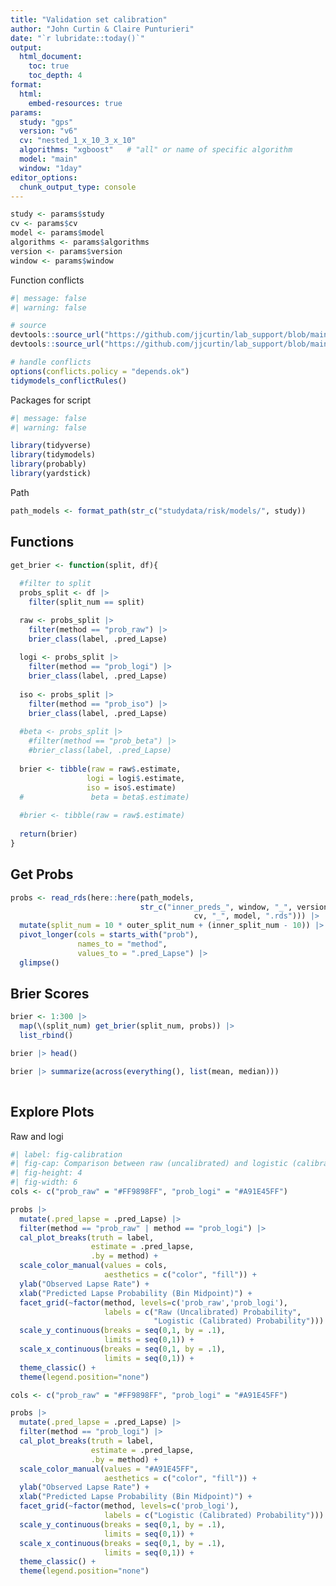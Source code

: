 ```yaml
---
title: "Validation set calibration"
author: "John Curtin & Claire Punturieri"
date: "`r lubridate::today()`"
output: 
  html_document:
    toc: true 
    toc_depth: 4
format:
  html:
    embed-resources: true
params:
  study: "gps"
  version: "v6"
  cv: "nested_1_x_10_3_x_10"
  algorithms: "xgboost"   # "all" or name of specific algorithm
  model: "main"
  window: "1day"
editor_options: 
  chunk_output_type: console
---
```


```r
study <- params$study
cv <- params$cv
model <- params$model
algorithms <- params$algorithms
version <- params$version
window <- params$window
```

Function conflicts
```r
#| message: false
#| warning: false

# source
devtools::source_url("https://github.com/jjcurtin/lab_support/blob/main/fun_ml.R?raw=true")
devtools::source_url("https://github.com/jjcurtin/lab_support/blob/main/format_path.R?raw=true")

# handle conflicts
options(conflicts.policy = "depends.ok")
tidymodels_conflictRules()
```

Packages for script
```r
#| message: false
#| warning: false

library(tidyverse)
library(tidymodels)
library(probably)
library(yardstick)
```

Path
```r
path_models <- format_path(str_c("studydata/risk/models/", study))

```

## Functions
```r
get_brier <- function(split, df){
  
  #filter to split
  probs_split <- df |> 
    filter(split_num == split)

  raw <- probs_split |>
    filter(method == "prob_raw") |> 
    brier_class(label, .pred_Lapse)
  
  logi <- probs_split |>
    filter(method == "prob_logi") |> 
    brier_class(label, .pred_Lapse)
  
  iso <- probs_split |>
    filter(method == "prob_iso") |> 
    brier_class(label, .pred_Lapse)
  
  #beta <- probs_split |>
    #filter(method == "prob_beta") |> 
    #brier_class(label, .pred_Lapse)
  
  brier <- tibble(raw = raw$.estimate, 
                 logi = logi$.estimate, 
                 iso = iso$.estimate) 
  #               beta = beta$.estimate)
  
  #brier <- tibble(raw = raw$.estimate)
  
  return(brier)
}

```

## Get Probs

```r
probs <- read_rds(here::here(path_models,
                             str_c("inner_preds_", window, "_", version, "_",
                                         cv, "_", model, ".rds"))) |>
  mutate(split_num = 10 * outer_split_num + (inner_split_num - 10)) |> 
  pivot_longer(cols = starts_with("prob"), 
               names_to = "method", 
               values_to = ".pred_Lapse") |>
  glimpse()
```


## Brier Scores

```r

brier <- 1:300 |>
  map(\(split_num) get_brier(split_num, probs)) |> 
  list_rbind()

brier |> head()

brier |> summarize(across(everything(), list(mean, median)))
                      
```

## Explore Plots
Raw and logi
```r
#| label: fig-calibration
#| fig-cap: Comparison between raw (uncalibrated) and logistic (calibrated) probabilities. Predicted lapse probability represents the predicted probabilities derived from the model, whereas observed lapse rate reflects the true rate of lapses in the data. The dashed y = x line represents perfect performance, where predicted probabilities reflect true probabilities. Each point represents the midpoint of a given bin, which increase by 10% (i.e., 5% represents the midpoint from 0-10%).
#| fig-height: 4
#| fig-width: 6
cols <- c("prob_raw" = "#FF9898FF", "prob_logi" = "#A91E45FF")

probs |>
  mutate(.pred_lapse = .pred_Lapse) |>
  filter(method == "prob_raw" | method == "prob_logi") |> 
  cal_plot_breaks(truth = label, 
                  estimate = .pred_lapse,
                  .by = method) +
  scale_color_manual(values = cols,
                     aesthetics = c("color", "fill")) +
  ylab("Observed Lapse Rate") +
  xlab("Predicted Lapse Probability (Bin Midpoint)") +
  facet_grid(~factor(method, levels=c('prob_raw','prob_logi'),
                     labels = c("Raw (Uncalibrated) Probability",
                                "Logistic (Calibrated) Probability"))) +
  scale_y_continuous(breaks = seq(0,1, by = .1),
                     limits = seq(0,1)) +
  scale_x_continuous(breaks = seq(0,1, by = .1),
                     limits = seq(0,1)) +
  theme_classic() +
  theme(legend.position="none")
```

```r
cols <- c("prob_raw" = "#FF9898FF", "prob_logi" = "#A91E45FF")

probs |>
  mutate(.pred_lapse = .pred_Lapse) |>
  filter(method == "prob_logi") |> 
  cal_plot_breaks(truth = label, 
                  estimate = .pred_lapse,
                  .by = method) +
  scale_color_manual(values = "#A91E45FF",
                     aesthetics = c("color", "fill")) +
  ylab("Observed Lapse Rate") +
  xlab("Predicted Lapse Probability (Bin Midpoint)") +
  facet_grid(~factor(method, levels=c('prob_logi'),
                     labels = c("Logistic (Calibrated) Probability"))) +
  scale_y_continuous(breaks = seq(0,1, by = .1),
                     limits = seq(0,1)) +
  scale_x_continuous(breaks = seq(0,1, by = .1),
                     limits = seq(0,1)) +
  theme_classic() +
  theme(legend.position="none")
```